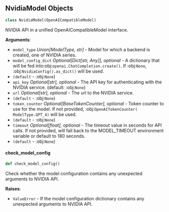 <a id="camel.models.nvidia_model"></a>

<a id="camel.models.nvidia_model.NvidiaModel"></a>

## NvidiaModel Objects

```python
class NvidiaModel(OpenAICompatibleModel)
```

NVIDIA API in a unified OpenAICompatibleModel interface.

**Arguments**:

- `model_type` _Union[ModelType, str]_ - Model for which a backend is
  created, one of NVIDIA series.
- `model_config_dict` _Optional[Dict[str, Any]], optional_ - A dictionary
  that will be fed into:obj:`openai.ChatCompletion.create()`. If
  :obj:`None`, :obj:`NvidiaConfig().as_dict()` will be used.
- `(default` - :obj:`None`)
- `api_key` _Optional[str], optional_ - The API key for authenticating with
  the NVIDIA service. (default: :obj:`None`)
- `url` _Optional[str], optional_ - The url to the NVIDIA service.
- `(default` - :obj:`None`)
- `token_counter` _Optional[BaseTokenCounter], optional_ - Token counter to
  use for the model. If not provided, :obj:`OpenAITokenCounter(
  ModelType.GPT_4)` will be used.
- `(default` - :obj:`None`)
- `timeout` _Optional[float], optional_ - The timeout value in seconds for
  API calls. If not provided, will fall back to the MODEL_TIMEOUT
  environment variable or default to 180 seconds.
- `(default` - :obj:`None`)

<a id="camel.models.nvidia_model.NvidiaModel.check_model_config"></a>

#### check\_model\_config

```python
def check_model_config()
```

Check whether the model configuration contains any
unexpected arguments to NVIDIA API.

**Raises**:

- `ValueError` - If the model configuration dictionary contains any
  unexpected arguments to NVIDIA API.

